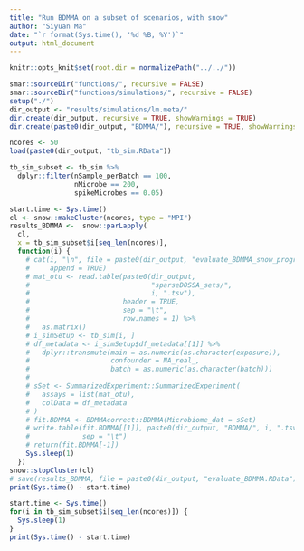 ```yaml
---
title: "Run BDMMA on a subset of scenarios, with snow"
author: "Siyuan Ma"
date: "`r format(Sys.time(), '%d %B, %Y')`"
output: html_document
---
```

```r
knitr::opts_knit$set(root.dir = normalizePath("../../"))
```
```r
smar::sourceDir("functions/", recursive = FALSE)
smar::sourceDir("functions/simulations/", recursive = FALSE)
setup("./")
dir_output <- "results/simulations/lm.meta/"
dir.create(dir_output, recursive = TRUE, showWarnings = TRUE)
dir.create(paste0(dir_output, "BDMMA/"), recursive = TRUE, showWarnings = TRUE)
```

```r
ncores <- 50
load(paste0(dir_output, "tb_sim.RData"))
```
```r
tb_sim_subset <- tb_sim %>%
  dplyr::filter(nSample_perBatch == 100,
                nMicrobe == 200,
                spikeMicrobes == 0.05)

start.time <- Sys.time()
cl <- snow::makeCluster(ncores, type = "MPI")
results_BDMMA <-  snow::parLapply(
  cl,
  x = tb_sim_subset$i[seq_len(ncores)],
  function(i) {
    # cat(i, "\n", file = paste0(dir_output, "evaluate_BDMMA_snow_progress.txt"),
    #     append = TRUE)
    # mat_otu <- read.table(paste0(dir_output,
    #                              "sparseDOSSA_sets/",
    #                              i, ".tsv"),
    #                       header = TRUE,
    #                       sep = "\t",
    #                       row.names = 1) %>%
    #   as.matrix()
    # i_simSetup <- tb_sim[i, ]
    # df_metadata <- i_simSetup$df_metadata[[1]] %>%
    #   dplyr::transmute(main = as.numeric(as.character(exposure)),
    #                    confounder = NA_real_,
    #                    batch = as.numeric(as.character(batch)))
    #
    # sSet <- SummarizedExperiment::SummarizedExperiment(
    #   assays = list(mat_otu),
    #   colData = df_metadata
    # )
    # fit.BDMMA <- BDMMAcorrect::BDMMA(Microbiome_dat = sSet)
    # write.table(fit.BDMMA[[1]], paste0(dir_output, "BDMMA/", i, ".tsv"),
    #             sep = "\t")
    # return(fit.BDMMA[-1])
    Sys.sleep(1)
  })
snow::stopCluster(cl)
# save(results_BDMMA, file = paste0(dir_output, "evaluate_BDMMA.RData"))
print(Sys.time() - start.time)

start.time <- Sys.time()
for(i in tb_sim_subset$i[seq_len(ncores)]) {
  Sys.sleep(1)
}
print(Sys.time() - start.time)
```